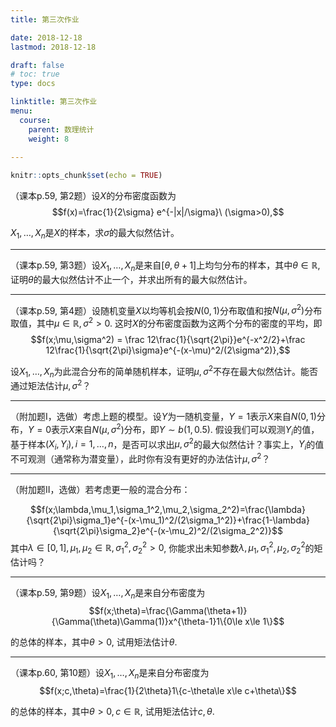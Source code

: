 ```yaml
---
title: 第三次作业

date: 2018-12-18 
lastmod: 2018-12-18 

draft: false
# toc: true
type: docs

linktitle: 第三次作业
menu:
  course: 
    parent: 数理统计
    weight: 8
    
---
```

  
```r
knitr::opts_chunk$set(echo = TRUE)
```


（课本p.59, 第2题）设$X$的分布密度函数为
$$f(x)=\frac{1}{2\sigma} e^{-|x|/\sigma}\ (\sigma>0),$$

$X_1,\dots,X_n$是$X$的样本，求$\sigma$的最大似然估计。


<!-- 
`解`: 似然函数为

$$L(\sigma)=\prod_{i=1}^n f(x_i)=\prod_{i=1}^n \left(\frac{1}{2\sigma} e^{-|x_i|/\sigma}\right)=(2\sigma)^{-n}e^{-\sum_{i=1}^n|x_i|/\sigma}$$

对数似然函数为：
$$\ln L(\sigma) = -n \ln (2\sigma)-\left(\sum_{i=1}^n|x_i|\right)/\sigma.$$

对数似然方程为：
$$\frac{d \ln L(\sigma)}{d\sigma}=-\frac{n}{\sigma}+\frac{\sum_{i=1}^n|x_i|}{\sigma^2}=0.$$

其根是$\sigma^* = \frac{\sum_{i=1}^n|x_i|}{n}$. 又
$$\frac{d^2 \ln L(\sigma)}{d\sigma^2}\Bigg|_{\sigma=\sigma^*}=\frac{n}{\sigma^{*2}}-\frac{2\sum_{i=1}^n|x_i|}{\sigma^{*3}}=-\frac{n}{\sigma^{*2}}<0.$$

所以，$\ln L(\sigma)$在$\sigma=\sigma^*$处取得最大值，故$\sigma$的最大似然估计为$\hat{\mu}= \frac{\sum_{i=1}^n|X_i|}{n}$.

> 注意：最终的估计量要用大写字母$X_i$表示，这样才是估计量。用小写字母$x_i$表示的是估计值，是具体的数值，而不是估计量。

-->

---

（课本p.59, 第3题）设$X_1,\dots,X_n$是来自$[\theta,\theta+1]$上均匀分布的样本，其中$\theta\in\mathbb{R}$, 证明$\theta$的最大似然估计不止一个，并求出所有的最大似然估计。


<!-- 
`证明`：似然函数为

$$L(\theta)=\prod_{i=1}^n f(x_i)=\prod_{i=1}^n 1\{\theta\le x_i\le \theta+1\}=1\{x_{(n)}-1\le\theta\le x_{(1)}\}$$

观察得知，当$\theta\in [x_{(n)}-1,x_{(1)}]$时，似然函数取得最大值$1$. 所以，$\theta$的最大似然估计不止一个，所有的最大似然估计为集合$[X_{(n)}-1,X_{(1)}]$.
-->

---

（课本p.59, 第4题）设随机变量$X$以均等机会按$N(0,1)$分布取值和按$N(\mu,\sigma^2)$分布取值，其中$\mu\in \mathbb{R},\sigma^2>0$. 这时$X$的分布密度函数为这两个分布的密度的平均，即
$$f(x;\mu,\sigma^2) = \frac 12\frac{1}{\sqrt{2\pi}}e^{-x^2/2}+\frac 12\frac{1}{\sqrt{2\pi}\sigma}e^{-(x-\mu)^2/(2\sigma^2)},$$

设$X_1,\dots,X_n$为此混合分布的简单随机样本，证明$\mu,\sigma^2$不存在最大似然估计。能否通过矩法估计$\mu,\sigma^2$？


<!-- 
(1) `证明`：似然函数为
$$L(\mu,\sigma^2)=\prod_{i=1}^n \left(\frac 12\frac{1}{\sqrt{2\pi}}e^{-x_i^2/2}+\frac 12\frac{1}{\sqrt{2\pi}\sigma}e^{-(x_i-\mu)^2/(2\sigma^2)}\right)$$

取$\mu=x_1$, 则有
$$L(x_1,\sigma^2)\ge \frac{1}{2\sqrt{2\pi}\sigma}\prod_{i=2}^n\left(\frac 12\frac{1}{\sqrt{2\pi}}e^{-x_i^2/2}\right)$$

因为$\sigma\to 0$时，上式右端趋于无穷，所以似然函数$L(\mu,\sigma^2)$在$\mathbb{R}\times[0,\infty)$上无界，故最大似然估计不存在。


2. `解`：

$$E[X]=\int_{-\infty}^\infty xf(x;\mu,\sigma^2) dx= \frac \mu2$$

$$E[X^2] = \int_{-\infty}^\infty x^2f(x;\mu,\sigma^2)dx = \frac{1+\sigma^2+\mu^2}{2} $$

所以，
$$\begin{cases}
\mu &= 2E[X]\\
\sigma^2 &= 2E[X^2]-4(E[X])^2-1 = 2Var[X]-2(E[X])^2-1
\end{cases}
$$

矩估计为：
$$\begin{cases}
\hat{\mu} &= 2\bar X\\
\hat{\sigma^2} &= 2S_n^2-2\bar X^2-1
\end{cases}
\text{ 或者 }\begin{cases}
\hat{\mu} &= \frac{2}{n}\sum_{i=1}^n X_i\\
\hat{\sigma^2} &= \frac 2n\sum_{i=1}^n X_i^2-\frac{4}{n^2}(\sum_{i=1}^nX_i)^2-1
\end{cases}
$$
-->

---

（附加题I，选做）考虑上题的模型。设$Y$为一随机变量，$Y=1$表示$X$来自$N(0,1)$分布，$Y=0$表示$X$来自$N(\mu,\sigma^2)$分布，即$Y\sim b(1,0.5)$. 假设我们可以观测$Y_i$的值，基于样本$(X_i,Y_i),i=1,\dots,n$，是否可以求出$\mu,\sigma^2$的最大似然估计？事实上，$Y_i$的值不可观测（通常称为潜变量），此时你有没有更好的办法估计$\mu,\sigma^2$？


<!-- 
`解`：当$Y_i$可观测时，似然函数为
$$L(\mu,\sigma^2)=\prod_{i=1}^n \left(\frac{y_i}{\sqrt{2\pi}}e^{-x_i^2/2}+\frac{1-y_i}{\sqrt{2\pi}\sigma}e^{-(x_i-\mu)^2/(2\sigma^2)}\right)$$

令$I = \{i=1,\dots,n|y_i=0\}$, 则
$$L(\mu,\sigma^2)=\prod_{i\notin I}\frac{1}{\sqrt{2\pi}}e^{-x_i^2/2}\prod_{i\in I}\frac{1}{\sqrt{2\pi}\sigma}e^{-(x_i-\mu)^2/(2\sigma^2)}$$
因为$\prod_{i\notin I}\frac{1}{\sqrt{2\pi}}e^{-x_i^2/2}$与参数$\mu,\sigma^2$无关, 则只需求出
$$\tilde{L}(\mu,\sigma^2):=\prod_{i\in I}\frac{1}{\sqrt{2\pi}\sigma}e^{-(x_i-\mu)^2/(2\sigma^2)}$$
的最大值点即可。这就等价于求样本为$\{X_i,i\in I\}$时，正态总体的最大似然估计，所以最大似然估计为

$$\hat{\mu}=\frac{1}{|I|}\sum_{i\in I} X_i,\ \hat{\sigma^2} = \frac{1}{|I|} \sum_{i\in I}(X_i-\hat{\mu})^2 $$
考虑到$I$中元素的个数$|I|$可能为0。当$I= \varnothing$时，似然函数不含未知参数，此时估计量可以为任意常数。故最终的估计量可以写成

$$\hat{\mu}=
\begin{cases}
\frac{1}{n-\sum_{i=1}^n Y_i}\sum_{i=1}^n X_i(1-Y_i), & \sum_{i=1}^n Y_i<n\\
c_1, &\sum_{i=1}^n Y_i=n
\end{cases}
$$

$$
\hat{\sigma^2} = 
\begin{cases}
\frac{1}{n-\sum_{i=1}^n Y_i} \sum_{i=1}^n(X_i-\hat{\mu})^2(1-Y_i), & \sum_{i=1}^n Y_i<n\\
c_2, &\sum_{i=1}^n Y_i=n
\end{cases}
$$

其中$c_1\in \mathbb{R}$, $c_2>0$为常数。

当$Y_i$不可观测时，我们可以利用EM算法求出最大似然估计值。参考：

[Andrew Ng's lecture notes 1](http://cs229.stanford.edu/notes/cs229-notes7b.pdf)

[Andrew Ng's lecture notes 2](http://cs229.stanford.edu/notes/cs229-notes8.pdf)

-->

---

（附加题II，选做）若考虑更一般的混合分布：

$$f(x;\lambda,\mu_1,\sigma_1^2,\mu_2,\sigma_2^2)=\frac{\lambda}{\sqrt{2\pi}\sigma_1}e^{-(x-\mu_1)^2/(2\sigma_1^2)}+\frac{1-\lambda}{\sqrt{2\pi}\sigma_2}e^{-(x-\mu_2)^2/(2\sigma_2^2)}$$
其中$\lambda\in[0,1],\mu_1,\mu_2\in \mathbb{R},\sigma_1^2,\sigma_2^2>0$, 你能求出未知参数$\lambda,\mu_1,\sigma_1^2,\mu_2,\sigma_2^2$的矩估计吗？

<!-- 

`解`：参考文献: [Estimation in Mixtures of Two Normal Distributions](paper.pdf)

-->

---


（课本p.59, 第9题）设$X_1,\dots,X_n$是来自分布密度为
$$f(x;\theta)=\frac{\Gamma(\theta+1)}{\Gamma(\theta)\Gamma(1)}x^{\theta-1}1\{0\le x\le 1\}$$

的总体的样本，其中$\theta>0$, 试用矩法估计$\theta$.


<!-- 
`解`：

$$E[X]=\int_0^1 x\theta x^{\theta-1}d x=\frac{\theta}{\theta+1}$$

$$\theta = \frac{E[X]}{1-E[X]}$$

所以，矩估计为
$$\hat\theta =\frac{\bar X}{1-\bar X}=\frac{\sum_{i=1}X_i}{n-\sum_{i=1}^nX_i}$$
-->

--- 

（课本p.60, 第10题）设$X_1,\dots,X_n$是来自分布密度为
$$f(x;c,\theta)=\frac{1}{2\theta}1\{c-\theta\le x\le c+\theta\}$$

的总体的样本，其中$\theta>0,c\in\mathbb{R}$, 试用矩法估计$c,\theta$.

<!-- 

`解`：已知总体$X\sim U[c-\theta,c+\theta]$, 所以

$$E[X]=\frac{(c+\theta)+(c-\theta)}{2}=c$$

$$Var[X] = \frac{(2\theta)^2}{12}=\frac{\theta^2}{3}$$

所以矩估计为：
$$\hat{c}=\bar X=\frac 1n\sum_{i=1}^nX_i,\ \hat{\theta} = \sqrt{3S_n^2}=\sqrt{\frac{3}{n}\sum_{i=1}^n(X_i-\bar X)^2}.$$
-->